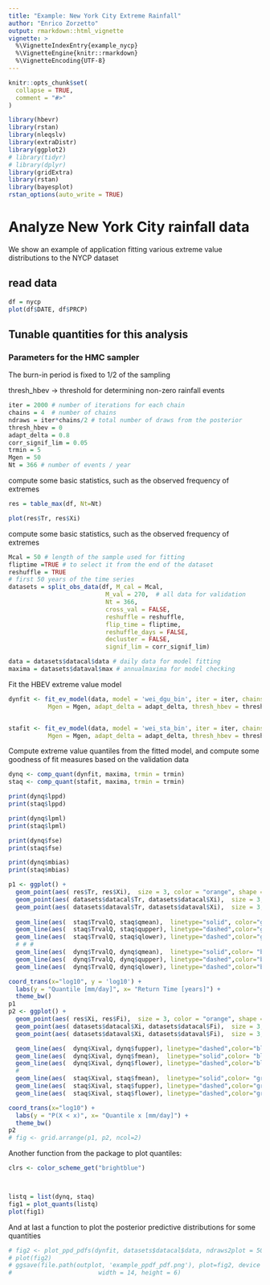 ```yaml
---
title: "Example: New York City Extreme Rainfall"
author: "Enrico Zorzetto"
output: rmarkdown::html_vignette
vignette: >
  %\VignetteIndexEntry{example_nycp}
  %\VignetteEngine{knitr::rmarkdown}
  %\VignetteEncoding{UTF-8}
---
```


```r
knitr::opts_chunk$set(
  collapse = TRUE,
  comment = "#>"
)
```

```r
library(hbevr)
library(rstan)
library(nleqslv)
library(extraDistr)
library(ggplot2)
# library(tidyr)
# library(dplyr)
library(gridExtra)
library(rstan)
library(bayesplot)
rstan_options(auto_write = TRUE)
```

# Analyze New York City rainfall data

We show an example of application fitting various extreme value distributions
to the NYCP dataset

## read data

```r
df = nycp
plot(df$DATE, df$PRCP)
```


## Tunable quantities for this analysis

### Parameters for the HMC sampler

The burn-in period is fixed to 1/2 of the sampling

thresh_hbev -> threshold for determining non-zero rainfall events
 
```r
iter = 2000 # number of iterations for each chain
chains = 4  # number of chains
ndraws = iter*chains/2 # total number of draws from the posterior
thresh_hbev = 0
adapt_delta = 0.8
corr_signif_lim = 0.05
trmin = 5 
Mgen = 50
Nt = 366 # number of events / year
```


compute some basic statistics, such as the observed frequency of extremes
```r
res = table_max(df, Nt=Nt)

plot(res$Tr, res$Xi)
```


compute some basic statistics, such as the observed frequency of extremes
```r
Mcal = 50 # length of the sample used for fitting
fliptime =TRUE # to select it from the end of the dataset
reshuffle = TRUE
# first 50 years of the time series
datasets = split_obs_data(df, M_cal = Mcal,
                           M_val = 270,  # all data for validation
                           Nt = 366,
                           cross_val = FALSE, 
                           reshuffle = reshuffle, 
                           flip_time = fliptime,
                           reshuffle_days = FALSE,
                           decluster = FALSE,
                           signif_lim = corr_signif_lim)

data = datasets$datacal$data # daily data for model fitting
maxima = datasets$dataval$max # annualmaxima for model checking
```

Fit the HBEV extreme value model
```r
dynfit <- fit_ev_model(data, model = 'wei_dgu_bin', iter = iter, chains=chains , 
           Mgen = Mgen, adapt_delta = adapt_delta, thresh_hbev = thresh_hbev, refresh = 400)


stafit <- fit_ev_model(data, model = 'wei_sta_bin', iter = iter, chains=chains , 
           Mgen = Mgen, adapt_delta = adapt_delta, thresh_hbev = thresh_hbev, refresh = 400)


```

Compute extreme value quantiles from the fitted model, and compute some 
goodness of fit measures based on the validation data
```r
dynq <- comp_quant(dynfit, maxima, trmin = trmin)
staq <- comp_quant(stafit, maxima, trmin = trmin)

print(dynq$lppd)
print(staq$lppd)

print(dynq$lpml)
print(staq$lpml)

print(dynq$fse)
print(staq$fse)

print(dynq$mbias)
print(staq$mbias)
```

```r

p1 <- ggplot() +
  geom_point(aes( res$Tr, res$Xi),  size = 3, color = "orange", shape = 1) +
  geom_point(aes( datasets$datacal$Tr, datasets$datacal$Xi),  size = 3, color = "cyan", shape = 2) +
  geom_point(aes( datasets$dataval$Tr, datasets$dataval$Xi),  size = 3, color = "black", shape = 3) +
  
  geom_line(aes(  staq$TrvalQ, staq$qmean),  linetype="solid", color="green") +
  geom_line(aes(  staq$TrvalQ, staq$qupper), linetype="dashed",color="green") +
  geom_line(aes(  staq$TrvalQ, staq$qlower), linetype="dashed",color="green") +
  # # # 
  geom_line(aes(  dynq$TrvalQ, dynq$qmean),  linetype="solid",color= "blue") +
  geom_line(aes(  dynq$TrvalQ, dynq$qupper), linetype="dashed",color="blue") +
  geom_line(aes(  dynq$TrvalQ, dynq$qlower), linetype="dashed",color="blue") +

coord_trans(x="log10", y = 'log10') +
  labs(y = "Quantile [mm/day]", x= "Return Time [years]") +
  theme_bw()
p1
p2 <- ggplot() +
  geom_point(aes( res$Xi, res$Fi),  size = 3, color = "orange", shape = 1) +
  geom_point(aes( datasets$datacal$Xi, datasets$datacal$Fi),  size = 3, color = "cyan", shape = 2) +
  geom_point(aes( datasets$dataval$Xi, datasets$dataval$Fi),  size = 3, color = "black", shape = 3) +

  geom_line(aes(  dynq$Xival, dynq$fupper), linetype="dashed",color="blue") +
  geom_line(aes(  dynq$Xival, dynq$fmean),  linetype="solid",color= "blue") +
  geom_line(aes(  dynq$Xival, dynq$flower), linetype="dashed",color="blue") +
  # 
  geom_line(aes(  staq$Xival, staq$fmean),  linetype="solid",color= "green") +
  geom_line(aes(  staq$Xival, staq$fupper), linetype="dashed",color="green") +
  geom_line(aes(  staq$Xival, staq$flower), linetype="dashed",color="green") +

coord_trans(x="log10") +
  labs(y = "P(X < x)", x= "Quantile x [mm/day]") +
  theme_bw()
p2
# fig <- grid.arrange(p1, p2, ncol=2)
```

Another function from the package to plot quantiles:
```r
clrs <- color_scheme_get("brightblue")



listq = list(dynq, staq)
fig1 = plot_quants(listq)
plot(fig1)


```

And at last a function to plot the posterior predictive distributions for some quantities
```r

# fig2 <- plot_ppd_pdfs(dynfit, datasets$datacal$data, ndraws2plot = 50)
# plot(fig2)
# ggsave(file.path(outplot, 'example_ppdf_pdf.png'), plot=fig2, device = 'png',
#                        width = 14, height = 6)
```

